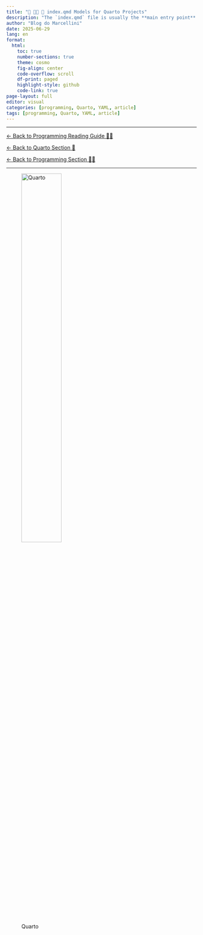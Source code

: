 ```yaml
---
title: "📘 👨‍💻 📄 index.qmd Models for Quarto Projects"
description: "The `index.qmd` file is usually the **main entry point** of a Quarto project."
author: "Blog do Marcellini"
date: 2025-06-29
lang: en
format:
  html:
    toc: true
    number-sections: true
    theme: cosmo
    fig-align: center
    code-overflow: scroll
    df-print: paged
    highlight-style: github
    code-link: true
page-layout: full
editor: visual
categories: [programming, Quarto, YAML, article]
tags: [programming, Quarto, YAML, article]
---
```


---

[← Back to Programming Reading Guide 👨‍💻](/posts/programming/programming-guide.qmd)

[← Back to Quarto Section 📄](/posts/programming/quarto/)

[← Back to Programming Section 👨‍💻](/posts/programming/)

---

![Quarto](../../images/thumbnail-2.jpg){width=50% style="margin-bottom: 2rem;"}



